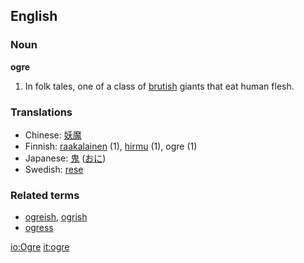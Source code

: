 ==English==
===Noun===
'''ogre'''

#In folk tales, one of a class of [[brutish]] giants that eat human flesh.

=== Translations ===
*Chinese: [[妖魔]]
*Finnish: [[raakalainen]] (1), [[hirmu]] (1), ogre (1)
*Japanese: [[鬼]] ([[おに]])
*Swedish: [[rese]]

===Related terms===
*[[ogreish]], [[ogrish]]
*[[ogress]]

[[io:Ogre]]
[[it:ogre]]